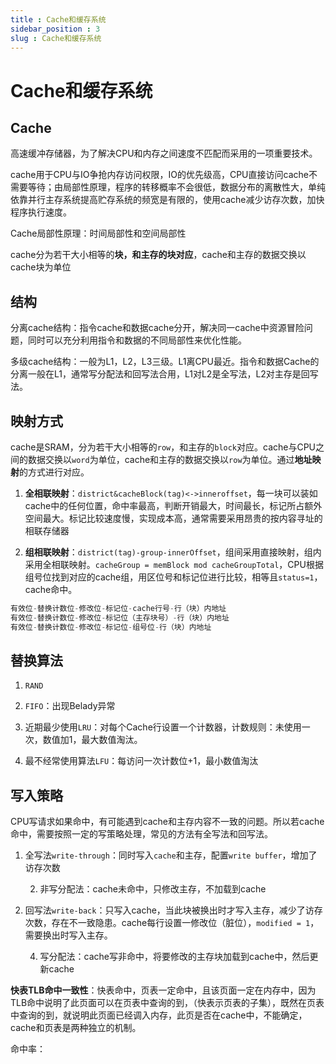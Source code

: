 ```yaml
---
title : Cache和缓存系统
sidebar_position : 3
slug : Cache和缓存系统
---
```

# Cache和缓存系统

## Cache

高速缓冲存储器，为了解决CPU和内存之间速度不匹配而采用的一项重要技术。

cache用于CPU与IO争抢内存访问权限，IO的优先级高，CPU直接访问cache不需要等待；由局部性原理，程序的转移概率不会很低，数据分布的离散性大，单纯依靠并行主存系统提高贮存系统的频宽是有限的，使用cache减少访存次数，加快程序执行速度。

Cache局部性原理：时间局部性和空间局部性

cache分为若干大小相等的**块，和主存的块对应**，cache和主存的数据交换以cache块为单位

## 结构

分离cache结构：指令cache和数据cache分开，解决同一cache中资源冒险问题，同时可以充分利用指令和数据的不同局部性来优化性能。

多级cache结构：一般为L1，L2，L3三级。L1离CPU最近。指令和数据Cache的分离一般在L1，通常写分配法和回写法合用，L1对L2是全写法，L2对主存是回写法。

## 映射方式

cache是SRAM，分为若干大小相等的`row`，和主存的`block`对应。cache与CPU之间的数据交换以`word`为单位，cache和主存的数据交换以`row`为单位。通过**地址映射**的方式进行对应。

1. **全相联映射**：`district&cacheBlock(tag)<->inneroffset`，每一块可以装如cache中的任何位置，命中率最高，判断开销最大，时间最长，标记所占额外空间最大。标记比较速度慢，实现成本高，通常需要采用昂贵的按内容寻址的相联存储器

2. **组相联映射**：`district(tag)-group-innerOffset`，组间采用直接映射，组内采用全相联映射。`cacheGroup = memBlock mod cacheGroupTotal`，CPU根据组号位找到对应的cache组，用区位号和标记位进行比较，相等且`status=1`，cache命中。

```rust
有效位-替换计数位-修改位-标记位-cache行号-行（块）内地址
有效位-替换计数位-修改位-标记位（主存块号）-行（块）内地址
有效位-替换计数位-修改位-标记位-组号位-行（块）内地址
```

## 替换算法

1. `RAND`

2. `FIFO`：出现Belady异常

3. 近期最少使用`LRU`：对每个Cache行设置一个计数器，计数规则：未使用一次，数值加1，最大数值淘汰。

4. 最不经常使用算法`LFU`：每访问一次计数位+1，最小数值淘汰

## 写入策略

CPU写请求如果命中，有可能遇到cache和主存内容不一致的问题。所以若cache命中，需要按照一定的写策略处理，常见的方法有全写法和回写法。

1. 全写法`write-through`：同时写入`cache`和主存，配置`write buffer`，增加了访存次数

    2. 非写分配法：cache未命中，只修改主存，不加载到cache

3. 回写法`write-back`：只写入cache，当此块被换出时才写入主存，减少了访存次数，存在不一致隐患。cache每行设置一修改位（脏位），`modified = 1`，需要换出时写入主存。

    4. 写分配法：cache写非命中，将要修改的主存块加载到cache中，然后更新cache

**快表TLB命中一致性**：快表命中，页表一定命中，且该页面一定在内存中，因为TLB命中说明了此页面可以在页表中查询的到，（快表示页表的子集），既然在页表中查询的到，就说明此页面已经调入内存，此页是否在cache中，不能确定，cache和页表是两种独立的机制。

命中率：


